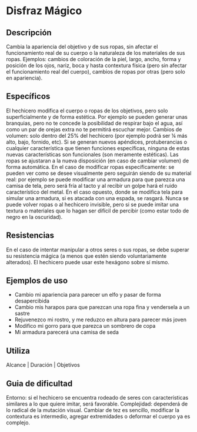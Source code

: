 # Disfraz Mágico

## Descripción

Cambia la apariencia del objetivo y de sus ropas, sin afectar el funcionamiento real de su cuerpo o la naturaleza de los materiales de sus ropas. Ejemplos: cambios de coloración de la piel, largo, ancho, forma y posición de los ojos, nariz, boca y hasta contextura física (pero sin afectar el funcionamiento real del cuerpo), cambios de ropas por otras (pero solo en apariencia).

## Específicos

El hechicero modifica el cuerpo o ropas de los objetivos, pero solo superficialmente y de forma estética. Por ejemplo se pueden generar unas branquias, pero no te concede la posibilidad de respirar bajo el agua, así como un par de orejas extra no te permitirá escuchar mejor. Cambios de volumen: solo dentro del 25% del hechicero (por ejemplo podrá ser ¼ más alto, bajo, fornido, etc). Si se generan nuevos apéndices, protuberancias o cualquier característica que tienen funciones específicas, ninguna de estas nuevas características son funcionales (son meramente estéticas).
Las ropas se ajustaran a la nueva disposición (en caso de cambiar volumen) de forma automática. En el caso de modificar ropas específicamente: se pueden ver como se desee visualmente pero seguirán siendo de su material real: por ejemplo se puede modificar una armadura para que parezca una camisa de tela, pero será fría al tacto y al recibir un golpe hará el ruido característico del metal. En el caso opuesto, donde se modifica tela para simular una armadura, si es atacada con una espada, se rasgará.
Nunca se puede volver ropas o al hechicero invisible, pero si se puede imitar una textura o materiales que lo hagan ser difícil de percibir (como estar todo de negro en la oscuridad).

## Resistencias

En el caso de intentar manipular a otros seres o sus ropas, se debe superar su resistencia mágica (a menos que estén siendo voluntariamente alterados). El hechicero puede usar este hexágono sobre sí mismo.

## Ejemplos de uso

- Cambio mi apariencia para parecer un elfo y pasar de forma desapercibida
- Cambio mis harapos para que parezcan una ropa fina y vendersela a un sastre
- Rejuvenezco mi rostro, y me reduzco en altura para parecer más joven
- Modifico mi gorro para que parezca un sombrero de copa
- Mi armadura parecerá una camisa de seda

## Utiliza

Alcance | Duración | Objetivos

## Guia de dificultad

Entorno: si el hechicero se encuentra rodeado de seres con características similares a lo que quiere imitar, será favorable. Complejidad: dependerá de lo radical de la mutación visual. Cambiar de tez es sencillo, modificar la contextura es intermedio, agregar extremidades o deformar el cuerpo ya es complejo.
